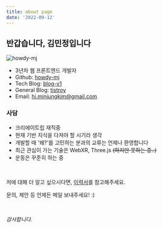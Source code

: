 ```yaml
---
title: about page
date: '2022-09-12'
---
```


## 반갑습니다, 김민정입니다

<div className="logo-div">
  <img
    className="logo-img"
    src="https://avatars.githubusercontent.com/u/58619071?v=4"
    alt="howdy-mj"
  />
</div>

- 3년차 웹 프론트엔드 개발자
- Github: [howdy-mj](https://github.com/howdy-mj)
- Tech Blog: [blog-v1](https://www.howdy-mj.me/)
- General Blog: [tistroy](https://kim-mj.tistory.com/)
- Email: hi.minjungkim@gmail.com

### 사담

- 크리에이트립 재직중
- 현재 기반 지식을 다져야 할 시기라 생각
- 개발할 때 '왜?\'를 고민하는 분과의 교류는 언제나 환영합니다
- 최근 관심이 가는 기술은 WebXR, Three.js ~~(하지만 못하는 중..)~~
- 운동은 꾸준히 하는 중

<br />

저에 대해 더 알고 싶으시다면, [이력서](https://howdy-mj-resume.vercel.app/)를 참고해주세요.

문의, 제안 등 언제든 메일 보내주세요! :)

<br />

_감사합니다._
